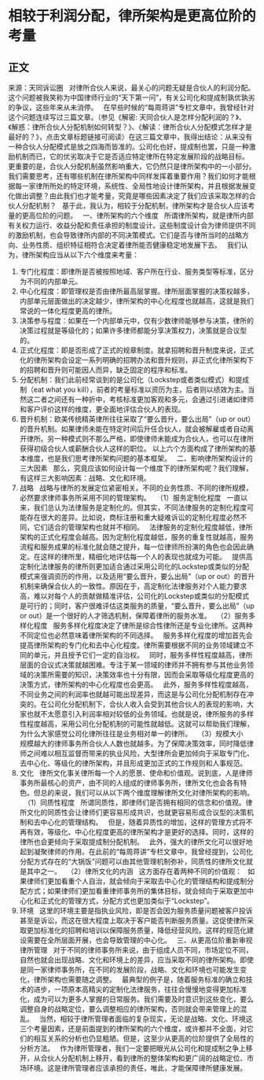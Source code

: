 # 相较于利润分配，律所架构是更高位阶的考量
## 正文
来源：天同诉讼圈
 
对律所合伙人来说，最关心的问题无疑是合伙人的利润分配。这个问题被我笑称为中国律师行业的“天下第一问”，有关公司化和提成制孰优孰劣的争议，这些年来从未消停。
 
在早些时候的“每周蒋讲”专栏文章中，我曾经针对这个问题连续写过三篇文章。（参见《解密: 天同合伙人是怎样分配利润的？》、《解惑：律所合伙人分配机制如何转型？》、《解读：律所合伙人分配模式怎样才是最好的？》，点击文章标题链接可阅读）在这三篇文章中，我得出结论：从来没有一种合伙人分配模式是放之四海而皆准的。公司化也好，提成制也罢，只是一种激励机制而已，它的优劣取决于它是否适应特定律所在特定发展阶段的战略目标。
 
更重要的是，合伙人分配机制虽然影响重大，它仍然只是律所架构中的一小部分。我们需要思考，还有哪些机制在律所架构中同样发挥着重要作用？我们如何才能根据每一家律所所处的特定环境，系统性、全局性地设计律所架构，并且根据发展变化做出调整？由此我们也才能考量，究竟是哪些因素决定了我们应该采取怎样的合伙人分配机制？
 
基于此，我认为，相较于分配机制，律所架构才是合伙人应该考量的更高位阶的问题。
 
一、律所架构的六个维度
 
所谓律所架构，就是律所内部有关权力运行、收益分配和责任承担的制度设计。这些制度设计会为律师提供不同的激励机制，也会导致律所内部的不同决策模式。它们是否与律所当时的战略方向、业务性质、组织特征相符合决定着律所能否健康稳定地发展下去。
 
我们认为，律所架构应当从以下六个维度来考量：
 
1. 专门化程度：即律所是否被按照地域、客户所在行业、服务类型等标准，区分为不同的内部单元。
2. 中心化程度：即管理权是否由律所最高层掌握。律所层面掌握的决策权越多，内部单元层面做出的决定越少，律所架构的中心化程度也就越高，这就是我们常说的一体化程度更高的律所。
3. 决策参与程度：如果在一个内部单元中，仅有少数律师能够参与决策，律所的决策过程就是等级化的；如果许多律师都能分享决策权力，决策就是合议型的。
4. 正式化程度：即是否形成了正式的规章制度。就拿招聘和晋升制度来说，正式化的律所架构会设定一系列明确的招聘办法和晋升规则，非正式化律所架构下的招聘和晋升则可能因人而异，缺乏固定的程序和标准。
5. 分配机制：我们此前经常谈到的是公司化（Lockstep或者类似模式）和提成制（eat what you kill），前者的考量标准以资历为主，后者则以绩效为主。当然这二者之间还有一种折中，考核标准更加客观和多元，会通过引进诸如律师和客户评价这样的维度，更全面地评估合伙人的表现。
6. 晋升机制：欧美传统精英律所往往采取了“要么晋升，要么出局”（up or out）的晋升机制。如果律师未能在特定时间后升任合伙人，就会被解雇或者自动离开律所。另一种模式则不那么严格，即使律师未能成为合伙人，也可以在律所获得初级合伙人或薪酬合伙人这样的职位。
以上六个方面构成了律所架构的基本维度，也是我们思考律所架构问题的基本框架。
 
二、影响律所架构设计的三大因素
 
那么，究竟应该如何设计每一个维度下的律所架构呢？我们理解，有这样三大影响因素：战略、文化和环境。
 
1. 战略
 
战略与律所的发展定位紧密相关。不同的业务性质、不同的律所规模，必然要求律师事务所采用不同的管理架构。
 
（1）服务定制化程度
 
一直以来，我们总认为法律服务是定制化的。但其实，不同法律服务的定制化程度可能存在很大的差异。比如说，商标注册和重大疑难诉讼的定制化程度必然不同，它们适合的管理架构也就并不相同。
 
法律服务的定制化程度越低，律所架构的正式化程度会越高。因为定制化程度越低，服务的重复性就越高，服务流程和服务成果的标准化就会随之提升，每一位律师所扮演的角色也会因此确定。在这样的律所里，精细化地评估每一个人的表现也就成为可能。
 
提供高定制化法律服务的律所则更加适合通过采用公司化的Lockstep或类似的分配模式来强调资历的作用，以及适用“要么晋升，要么出局”（up or out）的晋升机制来确保合伙人的一致性。原因在于，高定制化法律服务对个人能力要求高，难以对每个人的贡献做精准评估，公司化的Lockstep或类似的分配模式是可行的；同时，客户很难评估这类服务的质量，“要么晋升，要么出局”（up or out）是一个很好的人才筛选机制，保障着律所的服务水准。
 
（2）服务多样化程度
 
服务多样化程度决定了律所是综合性律所还是专业化律所。这两种不同定位也必然意味着律所架构的不同选择。
 
服务多样化程度的增加首先会提高律所架构的专门化和去中心化程度。律所需要根据不同的业务领域建立不同的单元，并且授予它们一定的自治权。
 
同时，服务多样性程度越高，律所层面的合议式决策就越困难。专注于某一领域的律师并不拥有参与其他业务领域的决策所需要的知识，决策效率也十分有限，因而会采取等级化程度更高的决策方式，律所架构的中心化程度也会更高。
 
此外，服务多样性程度越高，不同业务之间的利润率也就越可能出现差异，而这是与公司化分配机制存在冲突的。在公司化分配机制下，合伙人收入会受到其他合伙人的表现的影响，大家也就不太愿意引入利润率相对较低的业务领域。也就是说，律所服务的多样性程度越高，采用公司化分配机制的可能性就越低。这就可以帮助我们理解，为什么大家感觉公司化律所往往是业务相对单一的律所。
 
（3）规模大小
 
规模越大的律师事务所合伙人人数也就越多。为了保障决策效率，同时降低律师之间难以相互监督而带来的执业风险，大型律所会更加倾向于采取专门化、去中心化、等级化的律所架构，并且形成更加正式的工作规则和人事规范。
 
2. 文化
 
律所文化事关律所每一个人的愿景、使命和价值观。说到底，人是律师事务所最核心的资产，由不同的人组成的律师事务所，律所文化也会各有特色。但总的来说，我们可以从以下两个维度理解律所文化对律所架构的影响。
 
（1）同质性程度
 
所谓同质性，即律师们是否拥有相同的信念和价值观。律所文化的同质性会让律师们更容易形成共识，也就更容易形成合议型的决策机制和去中心化的管理结构。
 
但是，随着异质性的增加，这样的管理方式将不再有效，等级化、中心化程度更高的律所架构才是更好的选择。同时，这样的律所也会更倾向于采取提成制分配机制。
 
此外，强大的律所文化可以很好地起到凝聚律师的作用。在此前的“每周蒋讲”专栏文章中，我曾经提到，公司化分配方式存在的“大锅饭”问题可以由其他管理机制弥补，同质性的律所文化就是其中之一。
 
（2）律所文化的内涵
 
这方面存在着两种不同的价值观：
 
如果律师们更加看重个人自治，就会倾向于采取去中心化的管理结构和提成制分配方式；如果律师们更加看重律师事务所的集体目标，就会倾向于采取更加中心化和正式化的管理方式，分配方式也更加类似于“Lockstep”。
 
3. 环境
 
这里的环境主要是指执业风险，即是否会因为服务质量问题被客户投诉甚至是诉讼，而这在很大程度上取决于客户能否判断服务质量。这促使律所采取更加标准化的招聘和培训以保障服务质量，降低经营风险。这样的规范化建设需要在全所层面开展，也会导致管理的中心化。
 
三、从更高位阶重新审视律所管理
 
对于不同的律师事务所来说，由于组成人员不同，市场定位不同，自然也就会出现战略、文化和环境上的差异，应当采取不同的律所架构。即使是同一家律师事务所，在不同的发展阶段，战略、文化和环境也可能发生变化，律所架构也需要随之调整。
 
最典型的例子是，随着服务标准的确立和技术的进步，一项原本高精尖的定制化法律服务，往往会慢慢地变得更加标准化，成为可以为更多人掌握的日常服务。我们需要及时意识到这些变化，要么调整自身的战略定位，要么调整相应的律所架构，否则就会带来管理上的混乱。
 
当然，相较于律所管理者面临的复杂现实，无论是战略、文化、环境这三个考量因素，还是前面提到的律所架构的六个维度，或许都并不全面，对它们的相互关系的分析也仍显粗陋。但是，这至少从更高的位阶提供了全局性的分析方法。
 
作为律所管理者，我们一定要把眼光从公司化和提成制之争上移开，从合伙人分配机制上移开，看到律所的整体架构和更广阔的战略定位、市场环境。这是律所管理者应该承担的责任，唯此，才能保障律所健康发展。
 
